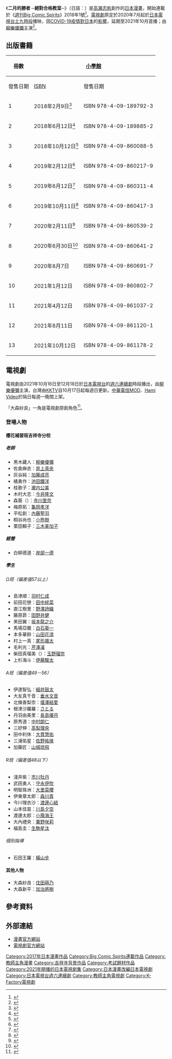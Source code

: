 {{未完結}}
{{Infobox animanga/Headerofja
|title= 二月的勝者 ─絕對合格教室─
|image= 二月の勝者-絶対合格の教室-.jpg
|size= 260px
|caption= 中文版單行本第一卷封面
|japanese= 二月の勝者-絶対合格の教室-
|english= 
|kana= 
|romaji= 
|genre= 
}}
{{Infobox animanga/Manga   
|標題= 
|作者= 
|作畫= [[高瀨志帆|高瀨志帆]]
|出版社= {{flagicon|JPN}} [[小學館|小學館]]<br>{{flagicon|TWN}} [[台灣東販|台灣東販]]
|其他出版社= 
|連載雜誌= [[Big_Comic_Spirits|週刊Big Comic Spirits]]
|label= 
|發售日=    
|開始= 2018年1號
|結束= 
|冊數= {{flagicon|JPN}} 15卷{{small|（2022年4月）}}<br>{{flagicon|TWN}} 5卷{{small|（2022年1月）}}
|話數= 
|其他=    
}}
{{Infobox animanga/Footerofja}}
《'''二月的勝者 ─絕對合格教室─'''》（日語：{{lang|ja|二月の勝者-絶対合格の教室-}}）是[[高瀨志帆|高瀨志帆]]創作的[[日本漫畫|日本漫畫]]，開始連載於《[[Big_Comic_Spirits|週刊Big Comic Spirits]]》2018年1號<ref>{{cite web|url=https://natalie.mu/comic/news/259467|script-title=ja:「おとりよせ王子」の高瀬志帆、中学受験界に現れた“最強最悪”講師描く新連載|work=[[Natalie_(網站)|Natalie]]|date=2017-12-04|accessdate=2020-07-11|language=ja|archive-date=2020-07-11|archive-url=https://web.archive.org/web/20200711130215/https://natalie.mu/comic/news/259467|dead-url=no}}</ref>。[[電視劇|電視劇]]原定於2020年7月起於[[日本電視台|日本電視台]][[日本電視台週六連續劇|土九時段]]播映，因[[2019冠狀病毒病日本疫情|COVID-19疫情對日本]]的[[2019冠狀病毒病疫情對電視業的影響|影響]]，延期至2021年10月首播；由[[柳樂優彌|柳樂優彌]]主演<ref>{{cite web|url=https://natalie.mu/comic/news/384580|script-title=ja:ドラマ「二月の勝者」7月からの放送が延期に、主演・柳楽優弥のお知らせ動画公開|work=[[Natalie_(網站)|Natalie]]|date=2020-06-24|accessdate=2020-07-11|language=ja|archive-date=2020-09-29|archive-url=https://web.archive.org/web/20200929111458/https://natalie.mu/comic/news/384580|dead-url=no}}</ref>。

== 出版書籍 ==
{| class="wikitable" style="font-size:small;"
! rowspan="2" |冊數
! colspan="2" |{{flagicon|JPN}} [[小學館|小學館]]
! colspan="2" |{{flagicon|ROC}} [[台灣東販|台灣東販]]
|-
!發售日期!![[ISBN|ISBN]]!!發售日期!!ISBN
|-
! 1
| 2018年2月9日<ref>{{Cite web|url=https://bigcomicbros.net/comics/10974/|title=二月の勝者 -絶対合格の教室- 第1集|work=ビッグコミックブロス|publisher=[[小学館|小学館]]|accessdate=2020-01-31|language=ja}}</ref>|| ISBN 978-4-09-189792-3
| 2019年7月24日<ref>{{cite web|url=https://www.tohan.com.tw/product.php?act=view&id=5160|title=二月的勝者 ─絕對合格教室─ 1|publisher=[[台灣東販|台灣東販]]|accessdate=2020-07-11|archive-date=2020-10-29|archive-url=https://web.archive.org/web/20201029043603/https://www.tohan.com.tw/product.php?act=view&id=5160|dead-url=no}}</ref>|| ISBN 978-986-511-061-1
|-
! 2
| 2018年6月12日<ref>{{Cite web|url=https://bigcomicbros.net/comics/13597/|title=二月の勝者 -絶対合格の教室- 第2集|work=ビッグコミックブロス|publisher=小学館|accessdate=2020-01-31|language=ja}}</ref>|| ISBN 978-4-09-189885-2
| 2019年10月23日<ref>{{cite web|url=https://www.tohan.com.tw/product.php?act=view&id=5319|title=二月的勝者 ─絕對合格教室─ 2|publisher=[[台灣東販|台灣東販]]|accessdate=2020-07-11|archive-date=2020-10-29|archive-url=https://web.archive.org/web/20201029054646/https://www.tohan.com.tw/product.php?act=view&id=5319|dead-url=no}}</ref>|| ISBN 978-986-511-144-1
|-
! 3
| 2018年10月12日<ref>{{Cite web|url=https://bigcomicbros.net/comics/15819/|title=二月の勝者 -絶対合格の教室- 第3集|work=ビッグコミックブロス|publisher=小学館|accessdate=2020-01-31|language=ja}}</ref>|| ISBN 978-4-09-860088-5
| 2019年12月25日<ref>{{cite web|url=https://www.tohan.com.tw/product.php?act=view&id=5726|title=二月的勝者 ─絕對合格教室─ 3|publisher=[[台灣東販|台灣東販]]|accessdate=2020-07-11|archive-date=2020-09-19|archive-url=https://web.archive.org/web/20200919220740/https://www.tohan.com.tw/product.php?act=view&id=5726|dead-url=no}}</ref>|| ISBN 978-986-511-202-8
|-
! 4
| 2019年2月12日<ref>{{Cite web|url=https://bigcomicbros.net/comics/18236/|title=二月の勝者 -絶対合格の教室- 第4集|work=ビッグコミックブロス|publisher=小学館|accessdate=2020-01-31|language=ja}}</ref>|| ISBN 978-4-09-860217-9
| 2020年11月26日 || ISBN 978-986-511-520-3
|-
! 5
| 2019年6月12日<ref>{{Cite web|url=https://bigcomicbros.net/comics/23347/|title=二月の勝者 -絶対合格の教室- 第5集|work=ビッグコミックブロス|publisher=小学館|accessdate=2020-01-31|language=ja}}</ref>|| ISBN 978-4-09-860311-4
| 2022年1月26日 || ISBN 978-626-329-079-2
|-
! 6
| 2019年10月11日<ref>{{Cite web|url=https://bigcomicbros.net/comics/25809/|title=二月の勝者 -絶対合格の教室- 第6集|work=ビッグコミックブロス|publisher=小学館|accessdate=2020-01-31|language=ja}}</ref>|| ISBN 978-4-09-860417-3
| || ISBN 978-626-329-156-0
|-
! 7
| 2020年2月11日<ref>{{Cite web|url=https://bigcomicbros.net/comics/28009/|title=二月の勝者 -絶対合格の教室- 第7集|work=ビッグコミックブロス|publisher=小学館|accessdate=2020-02-12|language=ja}}</ref>|| ISBN 978-4-09-860539-2
| || 
|-
! 8
| 2020年6月30日<ref>{{Cite web|url=https://bigcomicbros.net/comics/32685/|title=二月の勝者 -絶対合格の教室- 第8集|work=ビッグコミックブロス|publisher=小学館|accessdate=2020-06-30|archive-date=2020-09-27|archive-url=https://web.archive.org/web/20200927130812/https://bigcomicbros.net/comics/32685/|dead-url=no|language=ja}}</ref>|| ISBN 978-4-09-860641-2
| || 
|-
! 9
| 2020年8月7日 || ISBN 978-4-09-860691-7
| || 
|-
! 10
| 2021年1月12日 || ISBN 978-4-09-860802-7
| || 
|-
! 11
| 2021年4月12日 || ISBN 978-4-09-861037-2
| || 
|-
! 12
| 2021年8月11日 || ISBN 978-4-09-861120-1
| || 
|-
! 13
| 2021年10月12日 || ISBN 978-4-09-861178-2
| || 
|}

== 電視劇 ==
{{電視劇集信息框
| 名稱 = 二月的勝者-絕對合格教室-
| 原名 = {{Lang|ja|二月の勝者-絶対合格の教室-}}
| 播出國家 = {{JPN}}
| 監制 = [[三上繪里子|三上繪里子]]
| 開始1 = {{start date|2021|10|17}}
| 結束1 = {{end date|2021|12|19}}
| 播出時間1 = 每週日 10:00
| 播出國家1 = {{TWN}}
| 電視網1 = [[KKTV|KKTV]]
| 播出時間 = [[日本電視台週六連續劇|每週六 22:00 - 22:54]]
| 開始 = {{start date|2021|10|16}}
| 結束 = {{end date|2021|12|18}}
| 電視網 = [[日本電視台|日本電視台]]
| 原作 = {{based on|二月的勝者-絕對合格教室-|高瀨志帆}}
| 主題曲 = [[DISH/|DISH//]]《沈丁花》
| 配樂 = 小西康陽
| 每集長度 = 54分鐘
| 集數 = 10
| 語言 = [[日語|日語]]
| 國家 = {{JPN}}
| 主演 = [[柳樂優彌|柳樂優彌]]
| 導演 = [[鈴木勇馬|鈴木勇馬]]
| 編劇 = [[成瀨活雄|成瀨活雄]]
| 製作公司 = [[日本電視台|日本電視台]]
| 官方網站 = https://www.ntv.co.jp/2gatsu/
| imdb_id = 18270884
}}
電視劇由2021年10月16日至12月18日於[[日本電視台|日本電視台]]的[[日本電視台週六連續劇|週六連續劇]]時段播出，由[[柳樂優彌|柳樂優彌]]主演，台灣由[[KKTV|KKTV]]自10月17日起每週日更新。[[中華電信MOD|中華電信MOD]]、[[Hami_Video|Hami Video]]於隔日每週一晚間上架。

「大森紗良」一角是電視劇原創角色<ref>{{cite web|url=https://natalie.mu/comic/news/445374|script-title=ja:「二月の勝者」オリジナルキャラに住田萌乃、Foorin卒業後初の連続ドラマ出演|work=[[Natalie_(網站)|Natalie]]|date=2021-09-16|accessdate=2021-09-20|language=ja|archive-date=2022-01-26|archive-url=https://web.archive.org/web/20220126181604/https://natalie.mu/comic/news/445374}}</ref>。

=== 登場人物 ===
==== 櫻花補習班吉祥寺分校 ====
===== 老師 =====
* 黑木藏人：[[柳樂優彌|柳樂優彌]]
* 佐倉麻衣：[[井上真央|井上真央]]
* 灰谷純：[[加藤成亮|加藤成亮]]
* 橘勇作：[[池田鐵洋|池田鐵洋]]
* 桂歌子：[[瀧内公美|瀧内公美]]
* 木村大志：[[今井隆文|今井隆文]]
* 森葵（{{lang|ja|森あおい}}）：[[寺川里奈|寺川里奈]]
* 梅原拓：[[龜岡孝洋|龜岡孝洋]]
* 平松創：[[內藤聖羽|內藤聖羽]]
* 桐谷尚也：[[小熊樹|小熊樹]]
* 栗田賴子：[[三木美加子|三木美加子]]

===== 經營 =====
* 白柳德道：[[岸部一德|岸部一德]]

===== 學生 =====
====== Ω班（偏差值57以上） ======
* 島津順：[[羽村仁成|羽村仁成]]
* 前田花戀：[[田中絆菜|田中絆菜]]
* 直江樹里：[[野澤詩織|野澤詩織]]
* 藤原昴：[[田野井健|田野井健]]
* 黑田翼：[[坂本龍之介|坂本龍之介]]
* 馬場亞蘭：[[白石葵一|白石葵一]]
* 本多華鈴：[[山田花凛|山田花凛]]
* 村上一真：[[尾形颯太|尾形颯太]]
* 毛利光：[[芹澤凜|芹澤凜]]
* 柴田真瑠美（{{lang|ja|柴田まるみ}}）：[[玉野瑠奈|玉野瑠奈]]
* 上杉海斗：[[伊藤駿太|伊藤駿太]]

====== A班（偏差值49－56） ======
* 伊達智弘：[[細井鼓太|細井鼓太]]
* 大友真千音：[[垂水文音|垂水文音]]
* 北條香梨奈：[[堰澤結愛|堰澤結愛]]
* 根津沙羅羅：[[さとる|さとる]]
* 丹羽由美里：[[長島優月|長島優月]]
* 原秀道：[[中村朗仁|中村朗仁]]
* 三好伸：[[高梨理央|高梨理央]]
* 田中利休：[[大貫慧佑|大貫慧佑]]
* 三浦佑星：[[佐野祐徠|佐野祐徠]]
* 加藤匠：[[山城琉飛|山城琉飛]]

====== R班（偏差值48以下） ======
* 淺井紫：[[市川牡丹_(第4代)|市川牡丹]]
* 武田勇人：[[守永伊吹|守永伊吹]]
* 明智珠洲：[[大里菜櫻|大里菜櫻]]
* 伊東章太郎：[[森川貴|森川貴]]
* 今川理衣沙：[[渡邊心結|渡邊心結]]
* 山本佳苗：[[川島夕空|川島夕空]]
* 渡邊太郎：[[小籏海王|小籏海王]]
* 大內禮央：[[粟野咲莉|粟野咲莉]]
* 福島圭：[[生駒星汰|生駒星汰]]

====== 個別指導 ======
* 石田王羅：[[橫山步|橫山步]]

==== 其他人物 ====
* 大森紗良：[[住田萌乃|住田萌乃]]
* 大森新平：[[加治將樹|加治將樹]]

== 參考資料 ==
{{Reflist|30em}}

== 外部連結 ==
* [https://bigcomicbros.net/work/6358/ 漫畫官方網站]{{ja icon}}
* [https://www.ntv.co.jp/2gatsu/ 電視劇官方網站]{{ja icon}}

{{電視節目的變遷
|電視台= {{JPN}} [[日本電視台|日本電視台]] [[日本電視台週六連續劇|週六連續劇]]
|節目名稱= 二月的勝者-絕對合格教室-<br />（2021年10月16日－12月18日）
|上一節目= [[Voice_110緊急指令室|VoiceII 110緊急指令室]]<br>（2021年7月10日－9月25日）
|下一節目= [[逃亡醫F#電視劇|逃亡醫F]]<br />（2022年1月15日－3月19日）
}}

{{日本電視台週六連續劇}}

{{DEFAULTSORT:Nigatsu no Shousha}}
[[Category:2017年日本漫畫作品|Category:2017年日本漫畫作品]]
[[Category:Big_Comic_Spirits連載作品|Category:Big Comic Spirits連載作品]]
[[Category:教師主角漫畫|Category:教師主角漫畫]]
[[Category:吉祥寺背景作品|Category:吉祥寺背景作品]]
[[Category:考試題材作品|Category:考試題材作品]]
[[Category:2021年開播的日本電視劇集|Category:2021年開播的日本電視劇集]]
[[Category:日本漫畫改編日本電視劇|Category:日本漫畫改編日本電視劇]]
[[Category:日本電視台週六連續劇|Category:日本電視台週六連續劇]]
[[Category:教師主角電視劇|Category:教師主角電視劇]]
[[Category:K-Factory電視劇|Category:K-Factory電視劇]]
